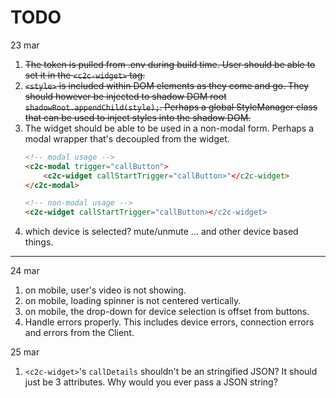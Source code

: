# TODO 

23 mar

1. ~~The token is pulled from .env during build time. User should be able to set it in the `<c2c-widget>` tag.~~
2. ~~`<style>` is included within DOM elements as they come and go.
    They should however be injected to shadow DOM root `shadowRoot.appendChild(style);`. Perhaps a global StyleManager class
    that can be used to inject styles into the shadow DOM.~~
3. The widget should be able to be used in a non-modal form. Perhaps a modal wrapper that's decoupled from the widget.
    ```html
    <!-- modal usage -->
    <c2c-modal trigger="callButton">
        <c2c-widget callStartTrigger="callButton>"</c2c-widget>
    </c2c-modal>

    <!-- non-modal usage -->
    <c2c-widget callStartTrigger="callButton></c2c-widget>
    ```
4. which device is selected? mute/unmute ... and other device based things.

---

24 mar

1. on mobile, user's video is not showing. 
2. on mobile, loading spinner is not centered vertically.
3. on mobile, the drop-down for device selection is offset from buttons.
4. Handle errors properly. This includes device errors, connection errors and errors from the Client.

25 mar

1. `<c2c-widget>`'s `callDetails` shouldn't be an stringified JSON? It should just be 3 attributes. Why would you ever pass a JSON string?
